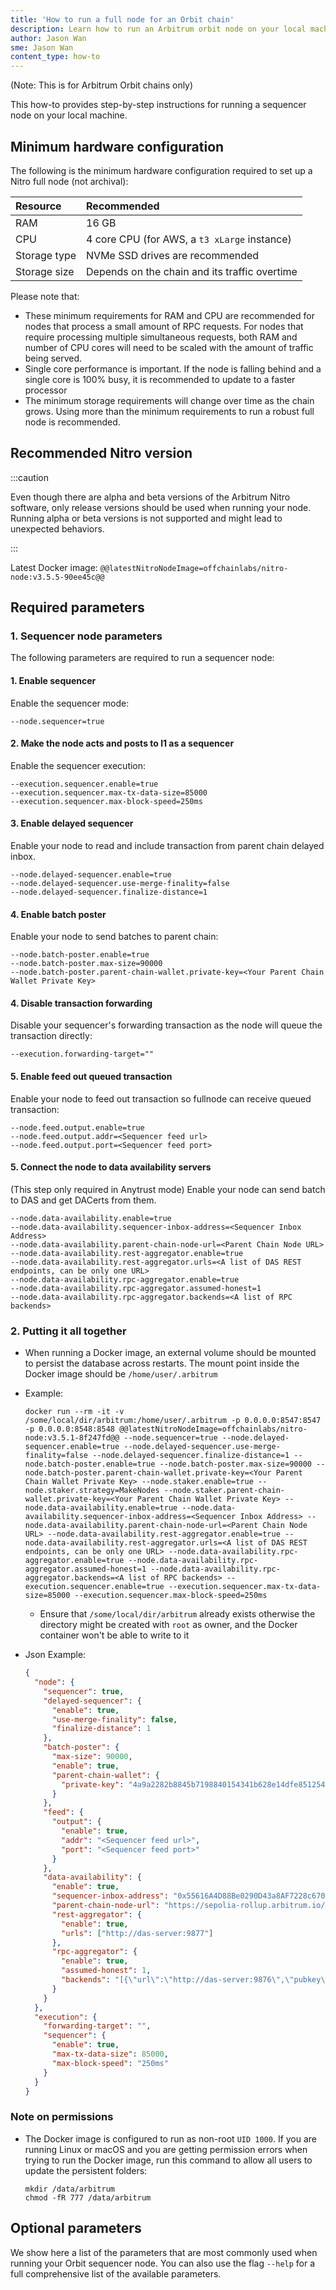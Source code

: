 ```yaml
---
title: 'How to run a full node for an Orbit chain'
description: Learn how to run an Arbitrum orbit node on your local machine
author: Jason Wan
sme: Jason Wan
content_type: how-to
---
```


(Note: This is for Arbitrum Orbit chains only)

This how-to provides step-by-step instructions for running a sequencer node on your local machine.

## Minimum hardware configuration

The following is the minimum hardware configuration required to set up a <a data-quicklook-from="arbitrum-nitro">Nitro</a> full node (not archival):

| Resource     | Recommended                                   |
| :----------- | :-------------------------------------------- |
| RAM          | 16 GB                                         |
| CPU          | 4 core CPU (for AWS, a `t3 xLarge` instance)  |
| Storage type | NVMe SSD drives are recommended               |
| Storage size | Depends on the chain and its traffic overtime |

Please note that:

- These minimum requirements for RAM and CPU are recommended for nodes that process a small amount of RPC requests. For nodes that require processing multiple simultaneous requests, both RAM and number of CPU cores will need to be scaled with the amount of traffic being served.
- Single core performance is important. If the node is falling behind and a single core is 100% busy, it is recommended to update to a faster processor
- The minimum storage requirements will change over time as the chain grows. Using more than the minimum requirements to run a robust full node is recommended.

## Recommended Nitro version

:::caution

Even though there are alpha and beta versions of the Arbitrum Nitro software, only release versions should be used when running your node. Running alpha or beta versions is not supported and might lead to unexpected behaviors.

:::

Latest Docker image: <code>@@latestNitroNodeImage=offchainlabs/nitro-node:v3.5.5-90ee45c@@</code>


## Required parameters

### 1. Sequencer node parameters

The following parameters are required to run a sequencer node:

#### 1. Enable sequencer

Enable the sequencer mode:

```shell
--node.sequencer=true
```

#### 2. Make the node acts and posts to l1 as a sequencer

Enable the sequencer execution:

```shell
--execution.sequencer.enable=true
--execution.sequencer.max-tx-data-size=85000
--execution.sequencer.max-block-speed=250ms
```

#### 3. Enable delayed sequencer

Enable your node to read and include transaction from parent chain delayed inbox.

```shell
--node.delayed-sequencer.enable=true
--node.delayed-sequencer.use-merge-finality=false
--node.delayed-sequencer.finalize-distance=1
```

#### 4. Enable batch poster

Enable your node to send batches to parent chain:

```shell
--node.batch-poster.enable=true
--node.batch-poster.max-size=90000
--node.batch-poster.parent-chain-wallet.private-key=<Your Parent Chain Wallet Private Key>
```

#### 4. Disable transaction forwarding

Disable your sequencer's forwarding transaction as the node will queue the transaction directly:

```shell
--execution.forwarding-target=""
```

#### 5. Enable feed out queued transaction

Enable your node to feed out transaction so fullnode can receive queued transaction:

```shell
--node.feed.output.enable=true
--node.feed.output.addr=<Sequencer feed url>
--node.feed.output.port=<Sequencer feed port>
```

#### 5. Connect the node to data availability servers

(This step only required in Anytrust mode)
Enable your node can send batch to DAS and get DACerts from them.

```shell
--node.data-availability.enable=true
--node.data-availability.sequencer-inbox-address=<Sequencer Inbox Address>
--node.data-availability.parent-chain-node-url=<Parent Chain Node URL>
--node.data-availability.rest-aggregator.enable=true
--node.data-availability.rest-aggregator.urls=<A list of DAS REST endpoints, can be only one URL>
--node.data-availability.rpc-aggregator.enable=true
--node.data-availability.rpc-aggregator.assumed-honest=1
--node.data-availability.rpc-aggregator.backends=<A list of RPC backends>
```

### 2. Putting it all together

- When running a Docker image, an external volume should be mounted to persist the database across restarts. The mount point inside the Docker image should be `/home/user/.arbitrum`

- Example:

  ```shell wordWrap=true
  docker run --rm -it -v /some/local/dir/arbitrum:/home/user/.arbitrum -p 0.0.0.0:8547:8547 -p 0.0.0.0:8548:8548 @@latestNitroNodeImage=offchainlabs/nitro-node:v3.5.1-8f247fd@@ --node.sequencer=true --node.delayed-sequencer.enable=true --node.delayed-sequencer.use-merge-finality=false --node.delayed-sequencer.finalize-distance=1 --node.batch-poster.enable=true --node.batch-poster.max-size=90000 --node.batch-poster.parent-chain-wallet.private-key=<Your Parent Chain Wallet Private Key> --node.staker.enable=true --node.staker.strategy=MakeNodes --node.staker.parent-chain-wallet.private-key=<Your Parent Chain Wallet Private Key> --node.data-availability.enable=true --node.data-availability.sequencer-inbox-address=<Sequencer Inbox Address> --node.data-availability.parent-chain-node-url=<Parent Chain Node URL> --node.data-availability.rest-aggregator.enable=true --node.data-availability.rest-aggregator.urls=<A list of DAS REST endpoints, can be only one URL> --node.data-availability.rpc-aggregator.enable=true --node.data-availability.rpc-aggregator.assumed-honest=1 --node.data-availability.rpc-aggregator.backends=<A list of RPC backends> --execution.sequencer.enable=true --execution.sequencer.max-tx-data-size=85000 --execution.sequencer.max-block-speed=250ms
  ```

  - Ensure that `/some/local/dir/arbitrum` already exists otherwise the directory might be created with `root` as owner, and the Docker container won't be able to write to it

- Json Example:
  ```json
  {
    "node": {
      "sequencer": true,
      "delayed-sequencer": {
        "enable": true,
        "use-merge-finality": false,
        "finalize-distance": 1
      },
      "batch-poster": {
        "max-size": 90000,
        "enable": true,
        "parent-chain-wallet": {
          "private-key": "4a9a2282b8845b7198840154341b628e14dfe8512543d43a7c0f64f090d970e2"
        }
      },
      "feed": {
        "output": {
          "enable": true,
          "addr": "<Sequencer feed url>",
          "port": "<Sequencer feed port>"
        }
      },
      "data-availability": {
        "enable": true,
        "sequencer-inbox-address": "0x55616A4D88Be0290D43a8AF7228c6700E709FBa6",
        "parent-chain-node-url": "https://sepolia-rollup.arbitrum.io/rpc",
        "rest-aggregator": {
          "enable": true,
          "urls": ["http://das-server:9877"]
        },
        "rpc-aggregator": {
          "enable": true,
          "assumed-honest": 1,
          "backends": "[{\"url\":\"http://das-server:9876\",\"pubkey\":\"YAAAAAAAAAAAAAAAAAAAAAAAAAAAAAAAAAAAAAAAAAAAAAAAAAAAAAAAAAAAAAAAAAAAAAAAAAAAAAAAAAAAAAAAAAAAAAAAAAAAAAAAAAAAAAAAAAAAAAAAAAAAAAAAAAAAAAAAAAAAAAAAAAAAAAAAAAAAAAAAAAAAAAAAAAAAAAAAAAAAAAAAAAAAAAAAAAAAAAAAAAAAAAAAAAAAAAAAAAAAAAAAAAAAAAAAAAAAAAAAAAAAAAAAAAAAAAAAAAAAAAAAAAAAAAAAAAAAAAAAAAAAAAAAAAAAAAAAAAAAAAAAAAAAAAAAAAAAAAAAAAAAAAAAAAAAAAAAAAAAAAAAAAAAAAAAAAAAAAAAAAAAAAAAAAAAAAAAAAAAAAAAAA==\",\"signermask\":1}]"
        }
      }
    },
    "execution": {
      "forwarding-target": "",
      "sequencer": {
        "enable": true,
        "max-tx-data-size": 85000,
        "max-block-speed": "250ms"
      }
    }
  }
  ```

### Note on permissions

- The Docker image is configured to run as non-root `UID 1000`. If you are running Linux or macOS and you are getting permission errors when trying to run the Docker image, run this command to allow all users to update the persistent folders:

  ```shell
  mkdir /data/arbitrum
  chmod -fR 777 /data/arbitrum
  ```

## Optional parameters

We show here a list of the parameters that are most commonly used when running your Orbit sequencer node. You can also use the flag `--help` for a full comprehensive list of the available parameters.


<OptionalOrbitSequencerCompatibleCLIFlagsPartial />
